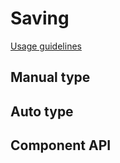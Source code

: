 <!-- `position:fixed` cause rendering issues, so do not render the modal -->


# Saving

[Usage guidelines](https://pages.github.ibm.com/cdai-design/pal/patterns/saving/usage/)

## Manual type

<Canvas>
  <Story id={getStorybookSlug(pkg, Saving.displayName, 'manual')} />
</Canvas>

## Auto type

<Canvas>
  <Story id={getStorybookSlug(pkg, Saving.displayName, 'auto')} />
</Canvas>

## Component API

<ArgsTable />
